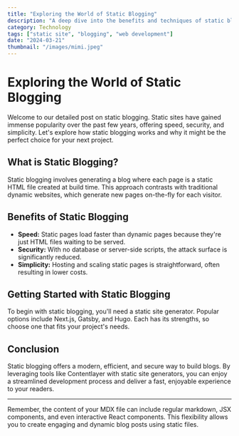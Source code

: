 ```yaml
---
title: "Exploring the World of Static Blogging"
description: "A deep dive into the benefits and techniques of static blogging."
category: Technology
tags: ["static site", "blogging", "web development"]
date: "2024-03-21"
thumbnail: "/images/mimi.jpeg"
---
```


# Exploring the World of Static Blogging

Welcome to our detailed post on static blogging. Static sites have gained immense popularity over the past few years, offering speed, security, and simplicity. Let's explore how static blogging works and why it might be the perfect choice for your next project.

## What is Static Blogging?

Static blogging involves generating a blog where each page is a static HTML file created at build time. This approach contrasts with traditional dynamic websites, which generate new pages on-the-fly for each visitor.

## Benefits of Static Blogging

- **Speed:** Static pages load faster than dynamic pages because they're just HTML files waiting to be served.
- **Security:** With no database or server-side scripts, the attack surface is significantly reduced.
- **Simplicity:** Hosting and scaling static pages is straightforward, often resulting in lower costs.

## Getting Started with Static Blogging

To begin with static blogging, you'll need a static site generator. Popular options include Next.js, Gatsby, and Hugo. Each has its strengths, so choose one that fits your project's needs.

## Conclusion

Static blogging offers a modern, efficient, and secure way to build blogs. By leveraging tools like Contentlayer with static site generators, you can enjoy a streamlined development process and deliver a fast, enjoyable experience to your readers.

---

Remember, the content of your MDX file can include regular markdown, JSX components, and even interactive React components. This flexibility allows you to create engaging and dynamic blog posts using static files.
